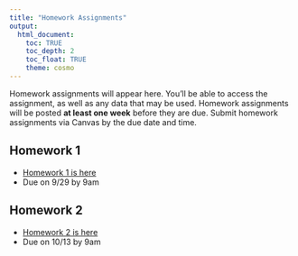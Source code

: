 ```yaml
---
title: "Homework Assignments"
output: 
  html_document:
    toc: TRUE
    toc_depth: 2
    toc_float: TRUE
    theme: cosmo
---
```


Homework assignments will appear here. You'll be able to access the assignment, as well as any data that may be used. Homework assignments will be posted **at least one week** before they are due. Submit homework assignments via Canvas by the due date and time.

## Homework 1
- [Homework 1 is here](homework/homework_1.html)
- Due on 9/29 by 9am

## Homework 2
- [Homework 2 is here](homework/homework_2.html)
- Due on 10/13 by 9am
